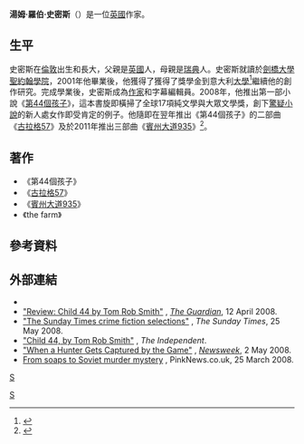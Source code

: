 {{Infobox writer
|name=湯姆·羅伯·史密斯
|image=Tom Rob Smith Frankfurter Buchmesse 2013 1.JPG
|birth_date={{birth year and age|1979}}
|birth_place=[[倫敦|倫敦]]
|occupation=[[作家|作家]]
|genre=[[小說|小說]]
}}

'''湯姆·羅伯·史密斯'''（{{bd|1979年|||}}）是一位[[英國|英國]]作家。

==生平==
史密斯在[[倫敦|倫敦]]出生和長大，父親是[[英國|英國]]人，母親是[[瑞典|瑞典]]人。史密斯就讀於[[劍橋大學聖約翰學院|劍橋大學聖約翰學院]]，2001年他畢業後，他獲得了獲得了獎學金到意大利[[大學|大學]]<ref name="camreference">{{cite web |url=http://www.curtisbrown.co.uk/tom-rob-smith/ |title=Tom Rob Smith's official biography |accessdate=2015-11-11 |archive-date=2014-03-06 |archive-url=https://web.archive.org/web/20140306215543/http://www.curtisbrown.co.uk/tom-rob-smith |dead-url=no }}</ref>繼續他的創作研究。完成學業後，史密斯成為[[作家|作家]]和字幕編輯員。2008年，他推出第一部小說《[[第44個孩子|第44個孩子]]》，這本書旋即橫掃了全球17項純文學與大眾文學獎，創下[[驚疑小說|驚疑小說]]的新人處女作即受肯定的例子。他隨即在翌年推出《第44個孩子》的二部曲《[[古拉格57|古拉格57]]》及於2011年推出三部曲《[[賓州大道935|賓州大道935]]》<ref>{{Cite web |url=http://www.kingstone.com.tw/publish/publish_detail_2.asp?Kind=1&Pub_Date=2011%2F09%2F09&ID=3377 |title=倫敦地鐵創造了《第44個孩子》－－湯姆‧羅伯‧史密斯 |accessdate=2020-09-13 |archive-date=2016-03-04 |archive-url=https://web.archive.org/web/20160304202035/http://www.kingstone.com.tw/publish/publish_detail_2.asp?Kind=1&Pub_Date=2011%2F09%2F09&ID=3377 |dead-url=no }}</ref>。

==著作==
*《第44個孩子》
*《[[古拉格57|古拉格57]]》
*《[[賓州大道935|賓州大道935]]》
*《the farm》

==參考資料==
{{reflist}}

==外部連結==
*{{official website|http://www.tomrobsmith.com/}}
*[http://www.guardian.co.uk/books/2008/apr/12/featuresreviews.guardianreview29 "Review: Child 44 by Tom Rob Smith"] {{Wayback|url=http://www.guardian.co.uk/books/2008/apr/12/featuresreviews.guardianreview29 |date=20121114112131 }}, ''[[The_Guardian|The Guardian]]'', 12 April 2008.
*[http://entertainment.timesonline.co.uk/tol/arts_and_entertainment/books/fiction/article3990924.ece "The Sunday Times crime fiction selections"] {{Wayback|url=http://entertainment.timesonline.co.uk/tol/arts_and_entertainment/books/fiction/article3990924.ece |date=20110616001426 }}, ''The Sunday Times'', 25 May 2008.
*[http://www.independent.co.uk/arts-entertainment/books/reviews/child-44-by-tom-rob-smith-808583.html "Child 44, by Tom Rob Smith"] {{Wayback|url=http://www.independent.co.uk/arts-entertainment/books/reviews/child-44-by-tom-rob-smith-808583.html |date=20141126003919 }}, ''The Independent''. 
*[http://www.newsweek.com/id/135140 "When a Hunter Gets Captured by the Game"] {{Wayback|url=http://www.newsweek.com/id/135140 |date=20090323061231 }}, ''[[Newsweek|Newsweek]]'', 2 May 2008.
*[http://www.pinknews.co.uk/news/articles/2005-7213.html From soaps to Soviet murder mystery] {{Wayback|url=http://www.pinknews.co.uk/news/articles/2005-7213.html |date=20110629092920 }}, PinkNews.co.uk, 25 March 2008.


[[category:英國作家|S]]
[[Category:劍橋大學聖約翰學院校友|S]]